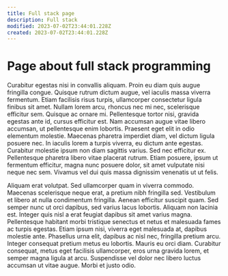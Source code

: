 ```yaml
---
title: Full stack page
description: Full stack
modified: 2023-07-02T23:44:01.228Z
created: 2023-07-02T23:44:01.228Z
---
```


# Page about full stack programming

Curabitur egestas nisi in convallis aliquam. Proin eu diam quis augue fringilla congue. Quisque rutrum dictum augue, vel iaculis massa viverra fermentum. Etiam facilisis risus turpis, ullamcorper consectetur ligula finibus sit amet. Nullam lorem arcu, rhoncus nec mi nec, scelerisque efficitur sem. Quisque ac ornare mi. Pellentesque tortor nisi, gravida egestas ante id, cursus efficitur est. Nam accumsan augue vitae libero accumsan, ut pellentesque enim lobortis. Praesent eget elit in odio elementum molestie. Maecenas pharetra imperdiet diam, vel dictum ligula posuere nec. In iaculis lorem a turpis viverra, eu dictum ante egestas. Curabitur molestie ipsum non diam sagittis varius. Sed nec efficitur ex. Pellentesque pharetra libero vitae placerat rutrum. Etiam posuere, ipsum ut fermentum efficitur, magna nunc posuere dolor, sit amet vulputate nisi neque nec sem. Vivamus vel dui quis massa dignissim venenatis ut ut felis.

Aliquam erat volutpat. Sed ullamcorper quam in viverra commodo. Maecenas scelerisque neque erat, a pretium nibh fringilla sed. Vestibulum et libero at nulla condimentum fringilla. Aenean efficitur suscipit quam. Sed semper nunc ut orci dapibus, sed varius lacus lobortis. Aliquam non lacinia est. Integer quis nisl a erat feugiat dapibus sit amet varius magna. Pellentesque habitant morbi tristique senectus et netus et malesuada fames ac turpis egestas. Etiam ipsum nisi, viverra eget malesuada at, dapibus molestie ante. Phasellus urna elit, dapibus ac nisl nec, fringilla pretium arcu. Integer consequat pretium metus eu lobortis. Mauris eu orci diam. Curabitur consequat, metus eget facilisis ullamcorper, eros urna gravida lorem, et semper magna ligula at arcu. Suspendisse vel dolor nec libero luctus accumsan ut vitae augue. Morbi et justo odio.